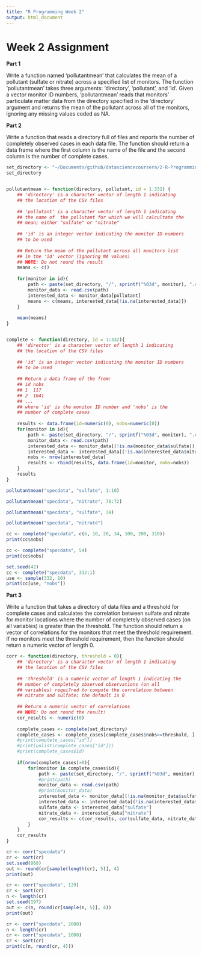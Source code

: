 ```yaml
---
title: "R Programming Week 2"
output: html_document
---
```



# Week 2 Assignment

**Part 1**

Write a function named 'pollutantmean' that calculates the mean of a pollutant (sulfate or nitrate) across a specified list of monitors. The function 'pollutantmean' takes three arguments: 'directory', 'pollutant', and 'id'. Given a vector monitor ID numbers, 'pollutantmean' reads that monitors' particulate matter data from the directory specified in the 'directory' argument and returns the mean of the pollutant across all of the monitors, ignoring any missing values coded as NA. 

**Part 2**

Write a function that reads a directory full of files and reports the number of completely observed cases in each data file. The function should return a data frame where the first column is the name of the file and the second column is the number of complete cases. 

```r
set_directory <- "~/Documents/github/datasciencecoursera/2-R-Programming/Data/specdata"
set_directory


pollutantmean <- function(directory, pollutant, id = 1:332) {
    ## 'directory' is a character vector of length 1 indicating
    ## the location of the CSV files
    
    ## 'pollutant' is a character vector of length 1 indicating
    ## the name of  the pollutant for which we will calcultate the
    ## mean; either "sulfate" or "nitrate"
    
    ## 'id' is an integer vector indicating the monitor ID numbers
    ## to be used
    
    ## Return the mean of the pollutant across all monitors list
    ## in the 'id' vector (ignoring NA values)
    ## NOTE: Do not round the result
    means <- c()
  
    for(monitor in id){
        path <- paste(set_directory, "/", sprintf("%03d", monitor), ".csv", sep = "")
        monitor_data <- read.csv(path)
        interested_data <- monitor_data[pollutant]
        means <- c(means, interested_data[!is.na(interested_data)])
    }
    
    mean(means)
}


complete <- function(directory, id = 1:332){
    ## 'director' is a character vector of length 1 indicating
    ## the location of the CSV files
    
    ## 'id' is an integer vector indicating the monitor ID numbers
    ## to be used
    
    ## Return a data frame of the from:
    ## id nobs
    ## 1  117
    ## 2  1041
    ## ...
    ## where 'id' is the monitor ID number and 'nobs' is the
    ## number of complete cases
  
    results <- data.frame(id=numeric(0), nobs=numeric(0))
    for(monitor in id){
        path <- paste(set_directory, "/", sprintf("%03d", monitor), ".csv", sep = "")
        monitor_data <- read.csv(path)
        interested_data <- monitor_data[(!is.na(monitor_data$sulfate)), ]
        interested_data <- interested_data[(!is.na(interested_data$nitrate)), ]
        nobs <- nrow(interested_data)
        results <- rbind(results, data.frame(id=monitor, nobs=nobs))
    }
    results
}
```

```r

pollutantmean("specdata", "sulfate", 1:10)

pollutantmean("specdata", "nitrate", 70:72)

pollutantmean("specdata", "sulfate", 34)

pollutantmean("specdata", "nitrate")
```

```r
cc <- complete("specdata", c(6, 10, 20, 34, 100, 200, 310))
print(cc$nobs)
```

```r
cc <- complete("specdata", 54)
print(cc$nobs)
```

```r
set.seed(42)
cc <- complete("specdata", 332:1)
use <- sample(332, 10)
print(cc[use, "nobs"])
```



**Part 3**

Write a function that takes a directory of data files and a threshold for complete cases and calculates the correlation between sulfate and nitrate for monitor locations where the number of completely observed cases (on all variables) is greater than the threshold. The function should return a vector of correlations for the monitors that meet the threshold requirement. If no monitors meet the threshold requirement, then the function should return a numeric vector of length 0.


```r
corr <- function(directory, threshold = 0){
    ## 'directory' is a character vector of length 1 indicating
    ## the location of the CSV files
    
    ## 'threshold' is a numeric vector of length 1 indicating the 
    ## number of completely observed observations (on all
    ## variables) requi?red to compute the correlation between
    ## nitrate and sulfate; the default is 0
    
    ## Return a numeric vector of correlations
    ## NOTE: Do not round the result!
    cor_results <- numeric(0)
    
    complete_cases <- complete(set_directory)
    complete_cases <- complete_cases[complete_cases$nobs>=threshold, ]
    #print(complete_cases["id"])
    #print(unlist(complete_cases["id"]))
    #print(complete_cases$id)
    
    if(nrow(complete_cases)>0){
        for(monitor in complete_cases$id){
            path <- paste(set_directory, "/", sprintf("%03d", monitor), ".csv", sep = "")
            #print(path)
            monitor_data <- read.csv(path)
            #print(monitor_data)
            interested_data <- monitor_data[(!is.na(monitor_data$sulfate)), ]
            interested_data <- interested_data[(!is.na(interested_data$nitrate)), ]
            sulfate_data <- interested_data["sulfate"]
            nitrate_data <- interested_data["nitrate"]
            cor_results <- c(cor_results, cor(sulfate_data, nitrate_data))
        }
    }
    cor_results
}
```


```r
cr <- corr("specdata")                
cr <- sort(cr)                
set.seed(868)                
out <- round(cr[sample(length(cr), 5)], 4)
print(out)
```

```r
cr <- corr("specdata", 129)                
cr <- sort(cr)                
n <- length(cr)                
set.seed(197)                
out <- c(n, round(cr[sample(n, 5)], 4))
print(out)
```

```r
cr <- corr("specdata", 2000)                
n <- length(cr)                
cr <- corr("specdata", 1000)                
cr <- sort(cr)
print(c(n, round(cr, 4)))
```